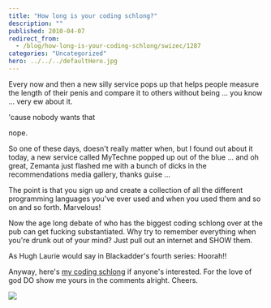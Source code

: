 ```yaml
---
title: "How long is your coding schlong?"
description: ""
published: 2010-04-07
redirect_from:
  - /blog/how-long-is-your-coding-schlong/swizec/1287
categories: "Uncategorized"
hero: ../../../defaultHero.jpg
---
```


Every now and then a new silly service pops up that helps people measure the length of their penis and compare it to others without being ... you know ... very ew about it.

'cause nobody wants that

nope.

So one of these days, doesn't really matter when, but I found out about it today, a new service called MyTechne popped up out of the blue ... and oh great, Zemanta just flashed me with a bunch of dicks in the recommendations media gallery, thanks guise ...

The point is that you sign up and create a collection of all the different programming languages you've ever used and when you used them and so on and so forth. Marvelous!

Now the age long debate of who has the biggest coding schlong over at the pub can get fucking substantiated. Why try to remember everything when you're drunk out of your mind? Just pull out an internet and SHOW them.

As Hugh Laurie would say in Blackadder's fourth series: Hoorah!!

Anyway, here's [my coding schlong](http://mytechne.com/user/Swizec/) if anyone's interested. For the love of god DO show me yours in the comments alright. Cheers.

[![](https://swizec.com/wp-content/uploads/2010/04/Screen-shot-2010-04-07-at-4.21.12-PM.png)](https://swizec.com/wp-content/uploads/2010/04/Screen-shot-2010-04-07-at-4.21.12-PM.png)
